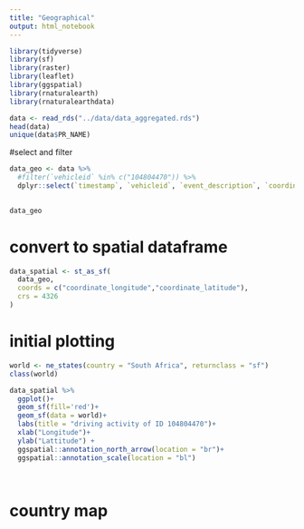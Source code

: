 ```yaml
---
title: "Geographical"
output: html_notebook
---
```



```r
library(tidyverse)
library(sf)
library(raster)
library(leaflet)
library(ggspatial)
library(rnaturalearth)
library(rnaturalearthdata)
```

```r
data <- read_rds("../data/data_aggregated.rds")
head(data)
unique(data$PR_NAME)
```

#select and filter
```r
data_geo <- data %>% 
  #filter(`vehicleid` %in% c("104804470")) %>% 
  dplyr::select(`timestamp`, `vehicleid`, `event_description`, `coordinate_latitude`, `coordinate_longitude`)
  

data_geo
```

# convert to spatial dataframe
```r
data_spatial <- st_as_sf(
  data_geo,
  coords = c("coordinate_longitude","coordinate_latitude"),
  crs = 4326
)
```

# initial plotting
```r

world <- ne_states(country = "South Africa", returnclass = "sf")
class(world)

data_spatial %>%   
  ggplot()+
  geom_sf(fill='red')+
  geom_sf(data = world)+
  labs(title = "driving activity of ID 104804470")+
  xlab("Longitude")+
  ylab("Lattitude") +
  ggspatial::annotation_north_arrow(location = "br")+
  ggspatial::annotation_scale(location = "bl") 
  
  
```

# country map
```r

```

